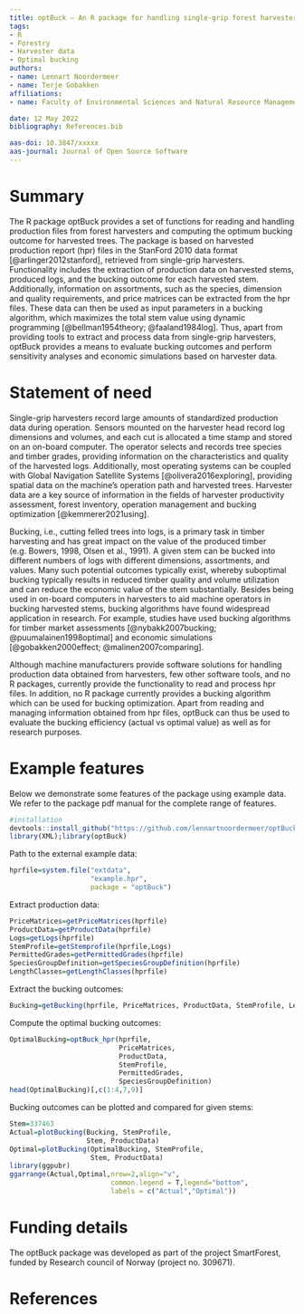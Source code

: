 ---
title: optBuck – An R package for handling single-grip forest harvester data and bucking optimization
tags:
- R
- Forestry
- Harvester data
- Optimal bucking
authors: 
- name: Lennart Noordermeer 
- name: Terje Gobakken
affiliations: 
- name: Faculty of Environmental Sciences and Natural Resource Management, Norwegian University of Life Sciences

date: 12 May 2022
bibliography: References.bib

aas-doi: 10.3847/xxxxx
aas-journal: Journal of Open Source Software
---

# Summary

The R package optBuck provides a set of functions for reading and handling production files from forest harvesters and computing the optimum bucking outcome for harvested trees. The package is based on harvested production report (hpr) files in the StanFord 2010 data format [@arlinger2012stanford], retrieved from single-grip harvesters. Functionality includes the extraction of production data on harvested stems, produced logs, and the bucking outcome for each harvested stem. Additionally, information on assortments, such as the species, dimension and quality requirements, and price matrices can be extracted from the hpr files. These data can then be used as input parameters in a bucking algorithm, which maximizes the total stem value using dynamic programming [@bellman1954theory; @faaland1984log]. Thus, apart from providing tools to extract and process data from single-grip harvesters, optBuck provides a means to evaluate bucking outcomes and perform sensitivity analyses and economic simulations based on harvester data.

# Statement of need

Single-grip harvesters record large amounts of standardized production data during operation. Sensors mounted on the harvester head record log dimensions and volumes, and each cut is allocated a time stamp and stored on an on-board computer. The operator selects and records tree species and timber grades, providing information on the characteristics and quality of the harvested logs. Additionally, most operating systems can be coupled with Global Navigation Satellite Systems [@olivera2016exploring], providing spatial data on the machine’s operation path and harvested trees. Harvester data are a key source of information in the fields of harvester productivity assessment, forest inventory, operation management and bucking optimization [@kemmerer2021using].   

Bucking, i.e., cutting felled trees into logs, is a primary task in timber harvesting and has great impact on the value of the produced timber (e.g. Bowers, 1998, Olsen et al., 1991). A given stem can be bucked into different numbers of logs with different dimensions, assortments, and values. Many such potential outcomes typically exist, whereby suboptimal bucking typically results in reduced timber quality and volume utilization and can reduce the economic value of the stem substantially. Besides being used in on-board computers in harvesters to aid machine operators in bucking harvested stems, bucking algorithms have found widespread application in research. For example, studies have used bucking algorithms for timber market assessments [@nybakk2007bucking; @puumalainen1998optimal] and economic simulations [@gobakken2000effect; @malinen2007comparing].   

Although machine manufacturers provide software solutions for handling production data obtained from harvesters, few other software tools, and no R packages, currently provide the functionality to read and process hpr files. In addition, no R package currently provides a bucking algorithm which can be used for bucking optimization. Apart from reading and managing information obtained from hpr files, optBuck can thus be used to evaluate the bucking efficiency (actual vs optimal value) as well as for research purposes.

# Example features

Below we demonstrate some features of the package using example data. We refer to the package pdf manual for the complete range of features.
```{r, echo=T, message=F, results='hide'}
#installation
devtools::install_github("https://github.com/lennartnoordermeer/optBuck",force=T)
library(XML);library(optBuck)
```
Path to the external example data: 
```{r, echo=T, message=F, results='hide'}
hprfile=system.file("extdata",
                    "example.hpr",
                    package = "optBuck")
```
Extract production data:
```{r, echo=T, message=F, results='hide'}
PriceMatrices=getPriceMatrices(hprfile)
ProductData=getProductData(hprfile)
Logs=getLogs(hprfile)
StemProfile=getStemprofile(hprfile,Logs)
PermittedGrades=getPermittedGrades(hprfile)
SpeciesGroupDefinition=getSpeciesGroupDefinition(hprfile)
LengthClasses=getLengthClasses(hprfile)
```
Extract the bucking outcomes:
```{r, echo=T, message=F, results='hide'}
Bucking=getBucking(hprfile, PriceMatrices, ProductData, StemProfile, LengthClasses)
```
Compute the optimal bucking outcomes:
```{r, echo=T, message=F}
OptimalBucking=optBuck_hpr(hprfile,
                           PriceMatrices,
                           ProductData,
                           StemProfile,
                           PermittedGrades,
                           SpeciesGroupDefinition)
head(OptimalBucking)[,c(1:4,7,9)]
```
Bucking outcomes can be plotted and compared for given stems:
```{r, echo=T, message=F, results='hide'}
Stem=337463
Actual=plotBucking(Bucking, StemProfile,
                   Stem, ProductData)
Optimal=plotBucking(OptimalBucking, StemProfile,
                    Stem, ProductData)
library(ggpubr)
ggarrange(Actual,Optimal,nrow=2,align="v",
                         common.legend = T,legend="bottom",
                         labels = c("Actual","Optimal"))
```

# Funding details

The optBuck package was developed as part of the project SmartForest, funded by Research council of Norway (project no. 309671). 


# References
